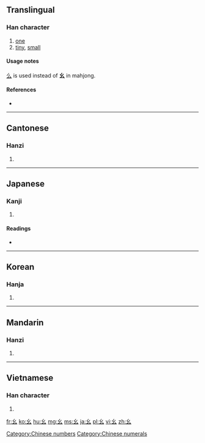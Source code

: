 ==Translingual==
{{stroke order|type=animate}}

===Han character===
{{Han char|rn=52|rad=幺|as=00|sn=3|four=|canj=女戈 (VI)}}

# [[one]]
# [[tiny]], [[small]]

====Usage notes====
[[么]] is used instead of '''幺''' in mahjong.

====References====
* {{Han ref|kx=0341.120|dkj=09189|dj=0650.060|hdz=21092.140|uh=5E7A|ud=24186}}

[[Category:Chinese numbers]]
[[Category:Chinese numerals]]

----

==Cantonese==

===Hanzi===
{{yue-hanzi|jyut=|y=yiu1}}

# {{defn|lang=yue|sort=幺00}}

----

==Japanese==

===Kanji===
{{ja-kanji|grade=|rs=幺00}}

# {{defn|lang=ja|sort=幺00}}

====Readings====
* {{ja-readings|on=[[よう]] (yō)|kun=[[ちいさい]] (chiisai)}}

----

==Korean==

===Hanja===
{{ko-hanja|hangeul=요|rv=yo|mr=yo}}

# {{defn|lang=ko|sort=幺00}}

----

==Mandarin==

===Hanzi===
{{cmn-hanzi|pin=[[yāo]] ([[yao1]]), [[yào]] ([[yao4]])|wg=yao<sup>1</sup>, yao<sup>4</sup>}}

# {{defn|lang=cmn|sort=幺00}}

----

==Vietnamese==

===Han character===
{{vi-hantu|[[yêu]]|rs=幺00}}

# {{defn|lang=vi|sort=幺00}}

[[fr:幺]]
[[ko:幺]]
[[hu:幺]]
[[mg:幺]]
[[ms:幺]]
[[ja:幺]]
[[pl:幺]]
[[vi:幺]]
[[zh:幺]]
